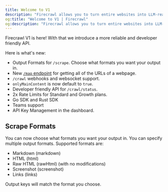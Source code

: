 ```yaml
---
title: Welcome to V1
description: "Firecrawl allows you to turn entire websites into LLM-ready markdown"
og:title: "Welcome to V1 | Firecrawl"
og:description: "Firecrawl allows you to turn entire websites into LLM-ready markdown"
---
```



Firecrawl V1 is here! With that we introduce a more reliable and developer friendly API.

Here is what's new:

- Output Formats for `/scrape`. Choose what formats you want your output in.
- New [`/map` endpoint](/features/map) for getting all of the URLs of a webpage.
- `/crawl` webhooks and websocket support.
- `onlyMainContent` is now default to `true`.
- Developer friendly API for `/crawl/status`.
- 2x Rate Limits for Standard and Growth plans.
- Go SDK and Rust SDK
- Teams support
- API Key Management in the dashboard.

## Scrape Formats

You can now choose what formats you want your output in. You can specify multiple output formats. Supported formats are:

- Markdown (markdown)
- HTML (html)
- Raw HTML (rawHtml) (with no modifications)
- Screenshot (screenshot)
- Links (links)

Output keys will match the format you choose.

<ScrapeV1 />
